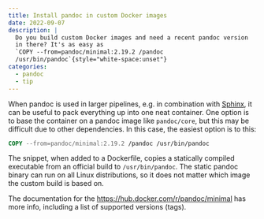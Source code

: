 ```yaml
---
title: Install pandoc in custom Docker images
date: 2022-09-07
description: |
  Do you build custom Docker images and need a recent pandoc version
  in there? It's as easy as
  `COPY --from=pandoc/minimal:2.19.2 /pandoc
  /usr/bin/pandoc`{style="white-space:unset"}
categories:
  - pandoc
  - tip
---
```


When pandoc is used in larger pipelines, e.g. in combination with
[Sphinx](https://sphinx-doc.org), it can be useful to pack
everything up into one neat container. One option is to base the
container on a pandoc image like `pandoc/core`, but this may be
difficult due to other dependencies. In this case, the easiest
option is to this:

``` Dockerfile
COPY --from=pandoc/minimal:2.19.2 /pandoc /usr/bin/pandoc
```

The snippet, when added to a Dockerfile, copies a statically
compiled executable from an official build to `/usr/bin/pandoc`.
The static pandoc binary can run on all Linux distributions, so it
does not matter which image the custom build is based on.

The documentation for the
<https://hub.docker.com/r/pandoc/minimal> has more info, including
a list of supported versions (tags).
